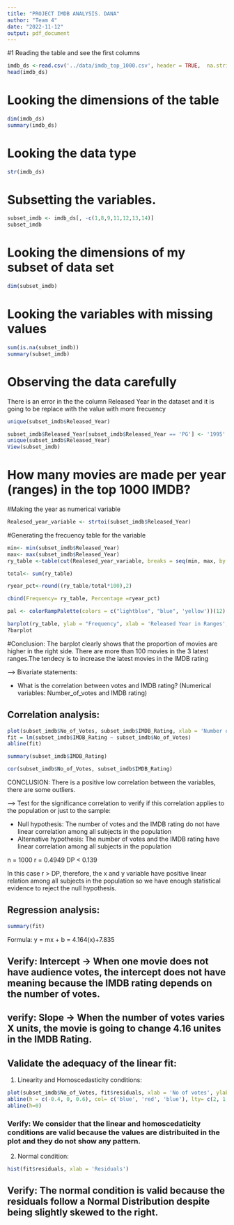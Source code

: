```yaml
---
title: "PROJECT IMDB ANALYSIS. DANA"
author: "Team 4"
date: "2022-11-12"
output: pdf_document
---
```

#1 Reading the table and see the first columns

```r
imdb_ds <-read.csv('../data/imdb_top_1000.csv', header = TRUE,  na.string = c(""))
head(imdb_ds)
```
# Looking the dimensions of the table
```r
dim(imdb_ds)
summary(imdb_ds)
```


# Looking the data type
```r
str(imdb_ds)
```

# Subsetting the variables.

```r
subset_imdb <- imdb_ds[, -c(1,8,9,11,12,13,14)]
subset_imdb
```
# Looking the dimensions of my subset of data set 
```r

dim(subset_imdb)
```

# Looking the variables with missing values 

```r
sum(is.na(subset_imdb))
summary(subset_imdb)
```

# Observing the data carefully

There is an error in the the column Released Year in the dataset and it is going to be replace with the value with more frecuency

```r
unique(subset_imdb$Released_Year)
```


```r
subset_imdb$Released_Year[subset_imdb$Released_Year == 'PG'] <- '1995'
unique(subset_imdb$Released_Year)
View(subset_imdb)
```

# How many movies are made per year (ranges) in the top 1000 IMDB? 

#Making the year as numerical variable

```r
Realesed_year_variable <- strtoi(subset_imdb$Released_Year)
```


#Generating the frecuency table for the variable
```r
min<- min(subset_imdb$Released_Year)
max<- max(subset_imdb$Released_Year)
ry_table <-table(cut(Realesed_year_variable, breaks = seq(min, max, by =8)))

total<- sum(ry_table)

ryear_pct<-round((ry_table/total*100),2)

cbind(Frequency= ry_table, Percentage =ryear_pct)
```

```r
pal <- colorRampPalette(colors = c("lightblue", "blue", 'yellow'))(12)
```


```r
barplot(ry_table, ylab = "Frequency", xlab = 'Released Year in Ranges', main = "MOVIES PER YEAR", col= pal, legend.text = rownames(ry_table),xlim= c(0, 22))
?barplot
```

#Conclusion:
The barplot clearly shows that the proportion of movies are higher in the right side. There are more than 100 movies in the 3 latest ranges.The tendecy is  to increase the latest movies in the IMDB rating 


---> Bivariate statements:

- What is the correlation between votes and IMDB rating? (Numerical variables: Number_of_votes and IMDB rating)

## Correlation analysis:

```r
plot(subset_imdb$No_of_Votes, subset_imdb$IMDB_Rating, xlab = 'Number of votes', ylab = 'IMDB Rating')
fit = lm(subset_imdb$IMDB_Rating ~ subset_imdb$No_of_Votes)
abline(fit)
```

```r
summary(subset_imdb$IMDB_Rating)
```


```r
cor(subset_imdb$No_of_Votes, subset_imdb$IMDB_Rating)
```

CONCLUSION: There is a positive low correlation between the variables, there are some outliers.
 
 
---> Test for the significance correlation to verify if this correlation applies to the population or just to the sample:

- Null hypothesis: The number of votes and the IMDB rating do not have linear correlation among all subjects in the population
- Alternative hypothesis: The number of votes and the IMDB rating have linear correlation among all subjects in the population

n = 1000
r = 0.4949
DP < 0.139

In this case r > DP, therefore, the x and y variable have positive linear relation among all subjects in the population so we have enough statistical evidence to reject the null hypothesis.

## Regression analysis:

```r
summary(fit)
```

Formula: y = mx + b
           = 4.164(x)+7.835

## Verify: Intercept -> When one movie does not have audience votes, the intercept does not have meaning because the IMDB rating depends on the number of votes.
## verify: Slope -> When the number of votes varies X units, the movie is going to change 4.16 unites in the IMDB Rating.

## Validate the adequacy of the linear fit:

1. Linearity and Homoscedasticity conditions:

```r
plot(subset_imdb$No_of_Votes, fit$residuals, xlab = 'No of votes', ylab = 'Residuals')
abline(h = c(-0.4, 0, 0.6), col= c('blue', 'red', 'blue'), lty= c(2, 1, 2), lwd= c(3, 2, 3))
abline(h=0)
```


### Verify: We consider that the linear and homoscedaticity conditions are valid because the values are distribuited in the plot and they do not show any pattern.

2. Normal condition:

```r
hist(fit$residuals, xlab = 'Residuals')
```

## Verify: The normal condition is valid because the residuals follow a Normal Distribution despite being slightly skewed to the right.


